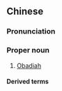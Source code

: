 ==Chinese==
{{zh-forms|s=俄巴底亚|gloss=-}}

===Pronunciation===
{{zh-pron
|m=Ébādǐ亚
|c=ngo4 baa1 dai2 aa3
|h=pfs=Ngò-pâ-tí-â
|mn=xm,zz,tw:Gô-pa-tí-a/qz:Ngô͘-pa-tí-a
|cat=pn
}}

===Proper noun===
{{zh-proper noun}}

# [[Obadiah]]

====Derived terms====
{{zh-der|俄巴底亞書}}

{{zh-cat|Biblical characters}}
